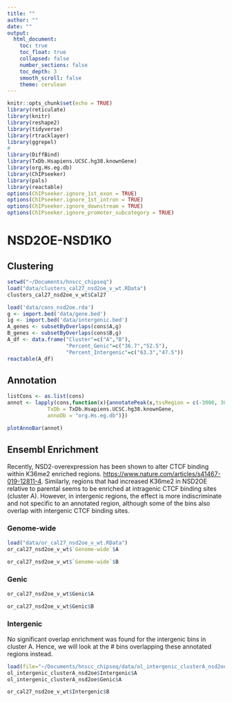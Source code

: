 ```yaml
---
title: ""
author: ""
date: ""
output:
  html_document:
    toc: true
    toc_float: true
    collapsed: false
    number_sections: false
    toc_depth: 3
    smooth_scroll: false
    theme: cerulean
---
```


```r
knitr::opts_chunk$set(echo = TRUE)
library(reticulate)
library(knitr)
library(reshape2)
library(tidyverse)
library(rtracklayer)
library(ggrepel)
#
library(DiffBind)
library(TxDb.Hsapiens.UCSC.hg38.knownGene)
library(org.Hs.eg.db)
library(ChIPseeker)
library(pals)
library(reactable)
options(ChIPseeker.ignore_1st_exon = TRUE)
options(ChIPseeker.ignore_1st_intron = TRUE)
options(ChIPseeker.ignore_downstream = TRUE)
options(ChIPseeker.ignore_promoter_subcategory = TRUE)
```

# NSD2OE-NSD1KO

## Clustering
```r
setwd("~/Documents/hnscc_chipseq")
load("data/clusters_cal27_nsd2oe_v_wt.RData")
clusters_cal27_nsd2oe_v_wt$Cal27
```

```r
load('data/cons_nsd2oe.rda')
g <- import.bed('data/gene.bed')
ig <- import.bed('data/intergenic.bed')
A_genes <- subsetByOverlaps(cons$A,g)
B_genes <- subsetByOverlaps(cons$B,g)
A_df <- data.frame("Cluster"=c("A","B"),
                   "Percent_Genic"=c("36.7","52.5"),
                   "Percent_Intergenic"=c("63.3","47.5"))
reactable(A_df)
```

## Annotation
```r
listCons <- as.list(cons)
annot <- lapply(cons,function(x){annotatePeak(x,tssRegion = c(-3000, 3000),
             TxDb = TxDb.Hsapiens.UCSC.hg38.knownGene,
             annoDb = "org.Hs.eg.db")})
```

```r
plotAnnoBar(annot)
```

## Ensembl Enrichment {.tabset}

Recently, NSD2-overexpression has been shown to alter CTCF binding within K36me2 enriched regions. [https://www.nature.com/articles/s41467-019-12811-4](DOI: 10.1038/s41467-019-12811-4). Similarly, regions that had increased K36me2 in NSD2OE relative to parental seems to be enriched at intragenic CTCF binding sites (cluster A). However, in intergenic regions, the effect is more indiscriminate and not specific to an annotated region, although some of the bins also overlap with intergenic CTCF binding sites. 

### Genome-wide
```r
load("data/or_cal27_nsd2oe_v_wt.RData")
or_cal27_nsd2oe_v_wt$`Genome-wide`$A
```

```r
or_cal27_nsd2oe_v_wt$`Genome-wide`$B
```

### Genic
```r
or_cal27_nsd2oe_v_wt$Genic$A
```

```r
or_cal27_nsd2oe_v_wt$Genic$B
```

### Intergenic

No significant overlap enrichment was found for the intergenic bins in cluster A. Hence, we will look at the # bins overlapping these annotated regions instead.

```r
load(file="~/Documents/hnscc_chipseq/data/ol_intergenic_clusterA_nsd2oe.RData")
ol_intergenic_clusterA_nsd2oe$Intergenic$A
ol_intergenic_clusterA_nsd2oe$Genic$A
```

```r
or_cal27_nsd2oe_v_wt$Intergenic$B
```


